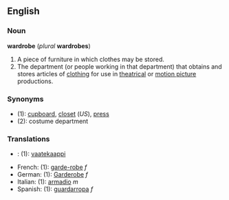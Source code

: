 ==English==
===Noun===
'''wardrobe''' (''plural'' '''wardrobes''')

# A piece of furniture in which clothes may be stored. 
# The department (or people working in that department) that obtains and stores articles of [[clothing]] for use in [[theatrical]] or [[motion picture]] productions.

===Synonyms===
*(1): [[cupboard]], [[closet]] (''US''), [[press]]
*(2): costume department

===Translations===
*{{fi}}: (1): [[vaatekaappi]]
*French: (1): [[garde-robe]] ''f''
*German: (1): [[Garderobe]] ''f''
*Italian: (1): [[armadio]] ''m''
*Spanish: (1): [[guardarropa]] ''f''
